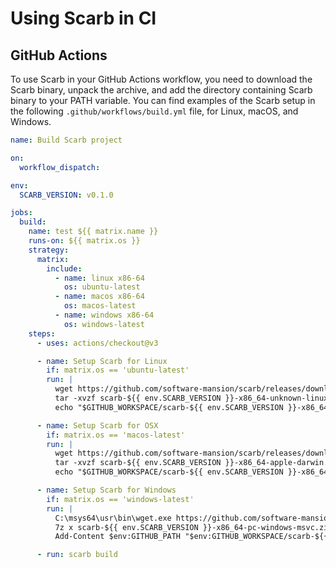 # Using Scarb in CI

## GitHub Actions

To use Scarb in your GitHub Actions workflow, you need to download the Scarb binary, unpack the archive, and add the
directory containing Scarb binary to your PATH variable.
You can find examples of the Scarb setup in the following `.github/workflows/build.yml` file, for Linux, macOS, and Windows.

```yaml copy
name: Build Scarb project

on:
  workflow_dispatch:

env:
  SCARB_VERSION: v0.1.0

jobs:
  build:
    name: test ${{ matrix.name }}
    runs-on: ${{ matrix.os }}
    strategy:
      matrix:
        include:
          - name: linux x86-64
            os: ubuntu-latest
          - name: macos x86-64
            os: macos-latest
          - name: windows x86-64
            os: windows-latest
    steps:
      - uses: actions/checkout@v3

      - name: Setup Scarb for Linux
        if: matrix.os == 'ubuntu-latest'
        run: |
          wget https://github.com/software-mansion/scarb/releases/download/${{ env.SCARB_VERSION }}/scarb-${{ env.SCARB_VERSION }}-x86_64-unknown-linux-gnu.tar.gz
          tar -xvzf scarb-${{ env.SCARB_VERSION }}-x86_64-unknown-linux-gnu.tar.gz
          echo "$GITHUB_WORKSPACE/scarb-${{ env.SCARB_VERSION }}-x86_64-unknown-linux-gnu/bin" >> $GITHUB_PATH

      - name: Setup Scarb for OSX
        if: matrix.os == 'macos-latest'
        run: |
          wget https://github.com/software-mansion/scarb/releases/download/${{ env.SCARB_VERSION }}/scarb-${{ env.SCARB_VERSION }}-x86_64-apple-darwin.tar.gz
          tar -xvzf scarb-${{ env.SCARB_VERSION }}-x86_64-apple-darwin.tar.gz
          echo "$GITHUB_WORKSPACE/scarb-${{ env.SCARB_VERSION }}-x86_64-apple-darwin/bin" >> $GITHUB_PATH

      - name: Setup Scarb for Windows
        if: matrix.os == 'windows-latest'
        run: |
          C:\msys64\usr\bin\wget.exe https://github.com/software-mansion/scarb/releases/download/${{ env.SCARB_VERSION }}/scarb-${{ env.SCARB_VERSION }}-x86_64-pc-windows-msvc.zip
          7z x scarb-${{ env.SCARB_VERSION }}-x86_64-pc-windows-msvc.zip
          Add-Content $env:GITHUB_PATH "$env:GITHUB_WORKSPACE/scarb-${{ env.SCARB_VERSION }}-x86_64-pc-windows-msvc/bin"

      - run: scarb build
```
